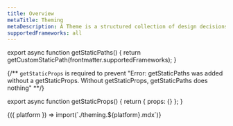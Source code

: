 ```yaml
---
title: Overview
metaTitle: Theming
metaDescription: A Theme is a structured collection of design decisions that change the appearance of a UI library. An Amplify UI theme is a structured object of design tokens, breakpoints, and overrides.
supportedFrameworks: all
---
```



export async function getStaticPaths() {
  return getCustomStaticPath(frontmatter.supportedFrameworks);
}

{/** `getStaticProps` is required to prevent "Error: getStaticPaths was added without a getStaticProps. Without getStaticProps, getStaticPaths does nothing" **/}

export async function getStaticProps() {
  return { props: {} };
}

<Fragment useCommonWebContent>
  {({ platform }) => import(`./theming.${platform}.mdx`)}
</Fragment>
